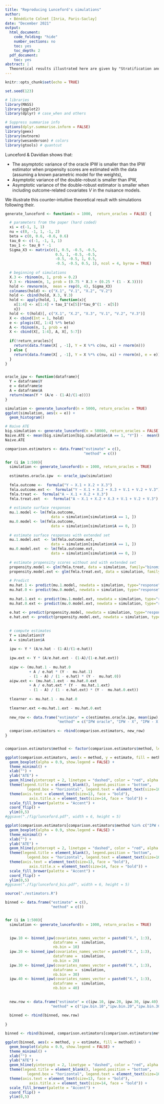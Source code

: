 ```yaml
---
title: "Reproducing Lunceford's simulations"
author:
  - Bénédicte Colnet [Inria, Paris-Saclay]
date: "December 2021"
output:
  html_document:
    code_folding: "hide"
    number_sections: no
    toc: yes
    toc_depth: 2
  pdf_document:
    toc: yes
abstract: | 
  Theoretical results illustrated here are given by "Stratification and weighting via the propensity score in estimation of causal treatment effects: a comparative study" from Lunceford & Davidian in 2004, and the code is inpired from the *geex* library from Bradley Saul. 
---
```


```r
knitr::opts_chunk$set(echo = TRUE)

set.seed(123)

# libraries
library(MASS)
library(ggplot2)
library(dplyr) # case_when and others

# Suppress summarise info
options(dplyr.summarise.inform = FALSE)
library(geex)
library(mvtnorm)
library(wesanderson) # colors
library(gtools) # quantcut
```

Lunceford & Davidian shows that:

- The asymptotic variance of the oracle IPW is smaller than the IPW estimator when propensity scores are estimated with the data (assuming a known parametric model for the weights),
- Asymptotic variance of the double-robust is smaller than IPW,
- Asymptotic variance of the double-robust estimator is smaller when including outcome-related covariates $V$ in the nuisance models.

We illustrate this counter-intuitive theoretical result with simulations following their.


```r
generate_lunceford <- function(n = 1000,  return_oracles = FALSE) {

  # parameters from the paper (hard coded)
  xi = c(-1, 1, 1)
  nu = c(0, -1, 1, -1, 2)
  beta = c(0, 0.6, -0.6, 0.6)
  tau_0 <- c(-1, -1, 1, 1)
  tau_1 <- tau_0 * -1
  Sigma_X3 <- matrix(c(1, 0.5, -0.5, -0.5, 
                       0.5, 1, -0.5, -0.5,
                       -0.5, -0.5, 1, 0.5, 
                       -0.5, -0.5, 0.5, 1), ncol = 4, byrow = TRUE)
  
  # beginning of simulations
  X.3 <- rbinom(n, 1, prob = 0.2)
  V.3 <- rbinom(n, 1, prob = (0.75 * X.3 + (0.25 * (1 - X.3))))
  hold <- rmvnorm(n,  mean = rep(0, 4), Sigma_X3)
  colnames(hold) <- c("X.1", "V.1", "X.2", "V.2")
  hold <- cbind(hold, X.3, V.3)
  hold <- apply(hold, 1, function(x){
    x[1:4] <- x[1:4] + tau_1^(x[5])*tau_0^(1 - x[5])
    x})
  hold <- t(hold)[, c("X.1", "X.2", "X.3", "V.1", "V.2", "V.3")]
  X <- cbind(Int = 1, hold)
  e <- plogis(X[, 1:4] %*% beta)
  A <- rbinom(n, 1, prob = e)
  X <- cbind(X[, 1:4], A, X[, 5:7])
  
  if(!return_oracles){
    return(data.frame(X[ , -1], Y = X %*% c(nu, xi) + rnorm(n)))
  } else {
    return(data.frame(X[ , -1], Y = X %*% c(nu, xi) + rnorm(n), e = e))
  }
}


oracle_ipw <- function(dataframe){
  Y = dataframe$Y
  e = dataframe$e
  A = dataframe$A
  return(mean(Y * (A/e - (1-A)/(1-e))))
}

```



```r
simulation <- generate_lunceford(n = 5000, return_oracles = TRUE)
ggplot(simulation, aes(x = e)) +
  geom_histogram()
```



```r
# Naive ATE
big.simulation <- generate_lunceford(n = 50000, return_oracles = FALSE)
Naive.ATE <- mean(big.simulation[big.simulation$A == 1, "Y"]) -  mean(big.simulation[big.simulation$A == 0, "Y"])
Naive.ATE
```



```r
comparison.estimators <- data.frame("estimate" = c(),
                                    "method" = c())

for (i in 1:500){
  simulation <- generate_lunceford(n = 1000, return_oracles = TRUE)
  
  estimates.oracle.ipw  <- oracle_ipw(simulation)
  
  fmla.outcome <-  formula("Y ~ X.1 + X.2 + X.3")
  fmla.outcome.ext <-  formula("Y ~ X.1 + X.2 + X.3 + V.1 + V.2 + V.3")
  fmla.treat <-  formula("A ~ X.1 + X.2 + X.3")
  fmla.treat.ext  <-  formula("A ~ X.1 + X.2 + X.3 + V.1 + V.2 + V.3")
  
  # estimate surface responses
  mu.1.model <- lm(fmla.outcome, 
                     data = simulation[simulation$A == 1, ])
  mu.0.model <- lm(fmla.outcome, 
                     data = simulation[simulation$A == 0, ])
  
  # estimate surface responses with extended set
  mu.1.model.ext  <- lm(fmla.outcome.ext, 
                     data = simulation[simulation$A == 1, ])
  mu.0.model.ext  <- lm(fmla.outcome.ext, 
                     data = simulation[simulation$A == 0, ])
  
  # estimate propensity scores without and with extended set
  propensity.model <- glm(fmla.treat, data = simulation, family="binomial")
  propensity.model.ext <- glm(fmla.treat.ext, data = simulation, family="binomial")
  
  # Predict
  mu.hat.1 <- predict(mu.1.model, newdata = simulation, type="response")
  mu.hat.0 <- predict(mu.0.model, newdata = simulation, type="response")
  
  mu.hat.1.ext <- predict(mu.1.model.ext, newdata = simulation, type="response")
  mu.hat.0.ext <- predict(mu.0.model.ext, newdata = simulation, type="response")
  
  e.hat <- predict(propensity.model, newdata = simulation, type="response")
  e.hat.ext <- predict(propensity.model.ext, newdata = simulation, type="response")
  
  
  # compute estimates
  Y = simulation$Y
  A = simulation$A
  
  ipw <- Y * (A/e.hat - (1-A)/(1-e.hat))
  
  ipw.ext <- Y * (A/e.hat.ext - (1-A)/(1-e.hat.ext))
  
  aipw <- (mu.hat.1 - mu.hat.0
           + A / e.hat * (Y -  mu.hat.1)
           - (1 - A) / (1 - e.hat) * (Y -  mu.hat.0))
  aipw.ext <- (mu.hat.1.ext - mu.hat.0.ext
           + A / e.hat.ext * (Y -  mu.hat.1.ext)
           - (1 - A) / (1 - e.hat.ext) * (Y -  mu.hat.0.ext))
  
  tlearner <- mu.hat.1 - mu.hat.0
  
  tlearner.ext <-mu.hat.1.ext - mu.hat.0.ext
  
  new_row <- data.frame("estimate" = c(estimates.oracle.ipw, mean(ipw), mean(ipw.ext), mean(aipw), mean(aipw.ext), mean(tlearner), mean(tlearner.ext)),
                        "method" = c("IPW oracle", "IPW - X", "IPW - X + V", "AIPW - X", "AIPW - X + V", "G-formula - X", "G-formula - X + V"))
  
  comparison.estimators <- rbind(comparison.estimators, new_row)
}


comparison.estimators$method <- factor(comparison.estimators$method, levels = c("IPW oracle", "IPW - X", "IPW - X + V", "AIPW - X", "AIPW - X + V", "G-formula - X", "G-formula - X + V"))
```



```r
ggplot(comparison.estimators, aes(x = method, y = estimate, fill = method)) +
  geom_boxplot(alpha = 0.9, show.legend = FALSE) +
  theme_minimal() +
  xlab("") +
  ylab("ATE") +
  geom_hline(yintercept = 2, linetype = "dashed", color = "red", alpha = 0.8, size = 0.8) +
  theme(legend.title = element_blank(), legend.position = "bottom", 
          legend.box = "horizontal", legend.text = element_text(size=10)) +
  theme(axis.text = element_text(size=13, face = "bold"),
           axis.title.x = element_text(size=14, face = "bold")) +
  scale_fill_brewer(palette = "Accent") +
  coord_flip() +
  ylim(0,5)
#ggsave("./fig/lunceford.pdf", width = 6, height = 5)
```


```r
ggplot(comparison.estimators[comparison.estimators$method %in% c("IPW oracle", "IPW - X", "AIPW - X"),], aes(x = method, y = estimate, fill = method)) +
  geom_boxplot(alpha = 0.9, show.legend = FALSE) +
  theme_minimal() +
  xlab("") +
  ylab("ATE") +
  geom_hline(yintercept = 2, linetype = "dashed", color = "red", alpha = 0.8, size = 0.8) +
  theme(legend.title = element_blank(), legend.position = "bottom", 
          legend.box = "horizontal", legend.text = element_text(size=10)) +
  theme(axis.text = element_text(size=13, face = "bold"),
           axis.title.x = element_text(size=14, face = "bold")) +
  scale_fill_brewer(palette = "Accent") +
  coord_flip() +
  ylim(0,5)
#ggsave("./fig/lunceford_bis.pdf", width = 6, height = 5)
```

```r
source("./estimators.R")
```


```r
binned <- data.frame("estimate" = c(),
                     "method" = c())


for (i in 1:500){
  simulation <- generate_lunceford(n = 1000, return_oracles = TRUE)
   

  ipw.10 <- binned_ipw(covariates_names_vector = paste0("X.", 1:3),
                      dataframe =  simulation,
                      nb.bin = 10)
  ipw.20 <- binned_ipw(covariates_names_vector = paste0("X.", 1:3),
                      dataframe =  simulation,
                      nb.bin = 20)
  ipw.30 <- binned_ipw(covariates_names_vector = paste0("X.", 1:3),
                      dataframe =  simulation,
                      nb.bin = 30)
  ipw.40 <- binned_ipw(covariates_names_vector = paste0("X.", 1:3),
                      dataframe =  simulation,
                      nb.bin = 40)
  
  
  new.row <- data.frame("estimate" = c(ipw.10, ipw.20, ipw.30, ipw.40),
                     "method" = c("ipw.bin.10","ipw.bin.20","ipw.bin.30","ipw.bin.40"))
  
  binned <- rbind(binned, new.row)
  
}
```



```r
binned <- rbind(binned, comparison.estimators[comparison.estimators$method %in% c("IPW oracle", "IPW - X", "AIPW - X"),])
```

```r
ggplot(binned, aes(x = method, y = estimate, fill = method)) +
  geom_boxplot(alpha = 0.9, show.legend = FALSE) +
  theme_minimal() +
  xlab("") +
  ylab("ATE") +
  geom_hline(yintercept = 2, linetype = "dashed", color = "red", alpha = 0.8, size = 0.8) +
  theme(legend.title = element_blank(), legend.position = "bottom", 
          legend.box = "horizontal", legend.text = element_text(size=10)) +
  theme(axis.text = element_text(size=13, face = "bold"),
           axis.title.x = element_text(size=14, face = "bold")) +
  scale_fill_brewer(palette = "Accent") +
  coord_flip() +
  ylim(0,5)
```

